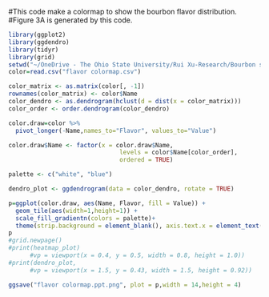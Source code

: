 #This code make a colormap to show the bourbon flavor distribution.
#Figure 3A is generated by this code.

```r
library(ggplot2)
library(ggdendro)
library(tidyr)
library(grid)
setwd("~/OneDrive - The Ohio State University/Rui Xu-Research/Bourbon study II 2021S-/Data Archive")
color=read.csv("flavor colormap.csv")

color_matrix <- as.matrix(color[, -1])
rownames(color_matrix) <- color$Name
color_dendro <- as.dendrogram(hclust(d = dist(x = color_matrix)))
color_order <- order.dendrogram(color_dendro)

color.draw=color %>%
  pivot_longer(-Name,names_to="Flavor", values_to="Value")

color.draw$Name <- factor(x = color.draw$Name,
                               levels = color$Name[color_order], 
                               ordered = TRUE)

palette <- c("white", "blue")

dendro_plot <- ggdendrogram(data = color_dendro, rotate = TRUE)

p=ggplot(color.draw, aes(Name, Flavor, fill = Value)) +
  geom_tile(aes(width=1,height=1)) +
  scale_fill_gradientn(colors = palette)+
  theme(strip.background = element_blank(), axis.text.x = element_text(angle = 45,vjust=0.3,size=6), axis.text.y = element_text(size=10))
p
#grid.newpage()
#print(heatmap_plot)
      #vp = viewport(x = 0.4, y = 0.5, width = 0.8, height = 1.0))
#print(dendro_plot, 
      #vp = viewport(x = 1.5, y = 0.43, width = 1.5, height = 0.92))

```

```r
ggsave("flavor colormap.ppt.png", plot = p,width = 14,height = 4)
```

